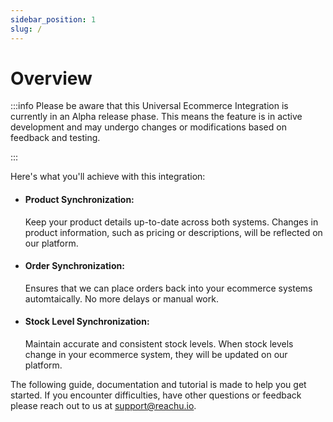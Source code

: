 ```yaml
---
sidebar_position: 1
slug: /
---
```


# Overview

:::info Please be aware that this Universal Ecommerce Integration is currently
in an Alpha release phase. This means the feature is in active development and
may undergo changes or modifications based on feedback and testing.

:::

Here's what you'll achieve with this integration:

- #### Product Synchronization:

  Keep your product details up-to-date across both systems. Changes in product
  information, such as pricing or descriptions, will be reflected on our
  platform.

- #### Order Synchronization:

  Ensures that we can place orders back into your ecommerce systems
  automtaically. No more delays or manual work.

- #### Stock Level Synchronization:
  Maintain accurate and consistent stock levels. When stock levels change in
  your ecommerce system, they will be updated on our platform.

The following guide, documentation and tutorial is made to help you get started.
If you encounter difficulties, have other questions or feedback please reach out
to us at [support@reachu.io](support@reachu.io).


<GuidesSection className="two-cols" elements={elements} />
